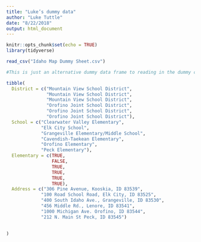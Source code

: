 ```yaml
---
title: "Luke’s dummy data"
author: "Luke Tuttle"
date: "8/22/2018"
output: html_document
---
```


```r
knitr::opts_chunk$set(echo = TRUE)
library(tidyverse)
```
<!--mileage reimbursement is 0.545 dollars per mile--> 
```r
read_csv("Idaho Map Dummy Sheet.csv")
```

```r
#This is just an alternative dummy data frame to reading in the dummy csv. With exception to the Moscow District they are identical.

tibble(
  District = c("Mountain View School District", 
               "Mountain View School District", 
               "Mountain View School District", 
               "Orofino Joint School District",
               "Orofino Joint School District",
               "Orofino Joint School District"),
  School = c("Clearwater Valley Elementary", 
             "Elk City School", 
             "Grangeville Elementary/Middle School",
             "Cavendish-Taekean Elementary",
             "Orofino Elementary",
             "Peck Elementary"),
  Elementary = c(TRUE, 
                 FALSE, 
                 TRUE, 
                 TRUE, 
                 TRUE, 
                 TRUE),
  Address = c("306 Pine Avenue, Kooskia, ID 83539",
             "100 Road School Road, Elk City, ID 83525",
             "400 South Idaho Ave., Grangeville, ID 83530",
             "456 Middle Rd., Lenore, ID 83541",
             "1000 Michigan Ave. Orofino, ID 83544",
             "212 N. Main St Peck, ID 83545")
  
  
)
```

